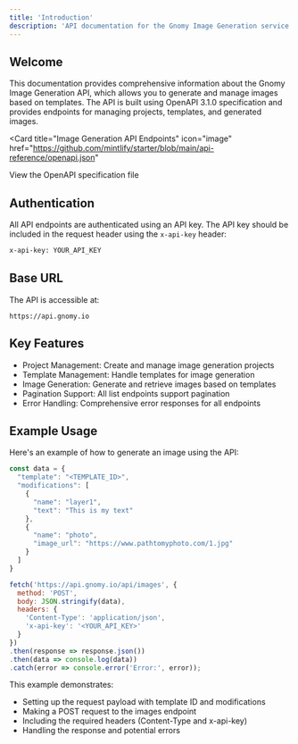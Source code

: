 ```yaml
---
title: 'Introduction'
description: 'API documentation for the Gnomy Image Generation service'
---
```


## Welcome

This documentation provides comprehensive information about the Gnomy Image Generation API, which allows you to generate and manage images based on templates. The API is built using OpenAPI 3.1.0 specification and provides endpoints for managing projects, templates, and generated images.

<Card
  title="Image Generation API Endpoints"
  icon="image"
  href="https://github.com/mintlify/starter/blob/main/api-reference/openapi.json"
>
  View the OpenAPI specification file
</Card>

## Authentication

All API endpoints are authenticated using an API key. The API key should be included in the request header using the `x-api-key` header:

```bash
x-api-key: YOUR_API_KEY
```

## Base URL

The API is accessible at:
```
https://api.gnomy.io
```

## Key Features

- Project Management: Create and manage image generation projects
- Template Management: Handle templates for image generation
- Image Generation: Generate and retrieve images based on templates
- Pagination Support: All list endpoints support pagination
- Error Handling: Comprehensive error responses for all endpoints

## Example Usage

Here's an example of how to generate an image using the API:

```javascript
const data = {
  "template": "<TEMPLATE_ID>",
  "modifications": [
    {
      "name": "layer1",
      "text": "This is my text"
    },
    {
      "name": "photo",
      "image_url": "https://www.pathtomyphoto.com/1.jpg"
    }
  ]
}

fetch('https://api.gnomy.io/api/images', {
  method: 'POST',
  body: JSON.stringify(data),
  headers: {
    'Content-Type': 'application/json',
    'x-api-key': '<YOUR_API_KEY>'
  }
})
.then(response => response.json())
.then(data => console.log(data))
.catch(error => console.error('Error:', error));
```

This example demonstrates:
- Setting up the request payload with template ID and modifications
- Making a POST request to the images endpoint
- Including the required headers (Content-Type and x-api-key)
- Handling the response and potential errors
